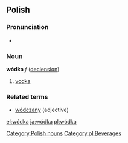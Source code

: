==Polish==

===Pronunciation===
* {{audio|pl-wódka.ogg|audio}}

===Noun===
'''wódka''' ''f'' ([[Wiktionary Appendix:Polish hard feminine noun declension|declension]])
# [[vodka]]

===Related terms===
* [[wódczany]] (adjective)


[[Category:Polish nouns]]
[[Category:pl:Beverages]]
[[el:wódka]]
[[ja:wódka]]
[[pl:wódka]]